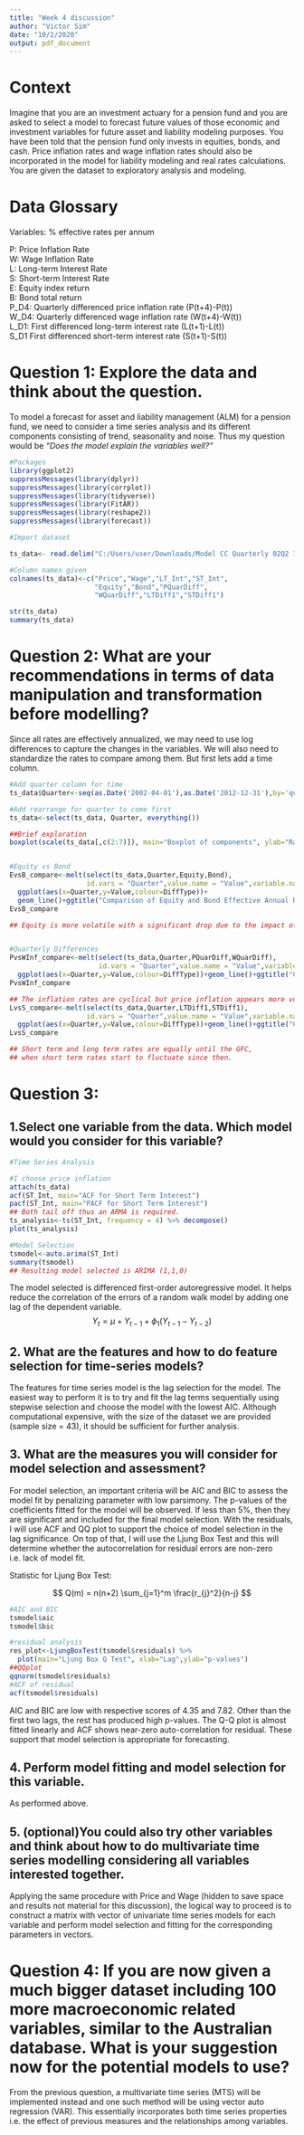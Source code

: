 ---
title: "Week 4 discussion"
author: "Victor Sim"
date: "10/2/2020"
output: pdf_document
---
# Context

Imagine that you are an investment actuary for a pension fund and you are asked to select a model to forecast future values of those economic and investment variables for future asset and liability modeling purposes. You have been told that the pension fund only invests in equities, bonds, and cash. Price inflation rates and wage inflation rates should also be incorporated in the model for liability modeling and real rates calculations. You are given the dataset to exploratory analysis and modeling.

# Data Glossary
Variables: % effective rates per annum

  P: Price Inflation Rate  
  W: Wage Inflation Rate  
  L: Long-term Interest Rate  
  S: Short-term Interest Rate  
  E: Equity index return  
  B: Bond total return  
  P_D4: Quarterly differenced price inflation rate (P(t+4)-P(t))  
  W_D4: Quarterly differenced wage inflation rate (W(t+4)-W(t))  
  L_D1: First differenced long-term interest rate (L(t+1)-L(t))  
  S_D1 First differenced short-term interest rate (S(t+1)-S(t))  

# Question 1: Explore the data and think about the question.

To model a forecast for asset and liability management (ALM) for a pension fund, we need to consider a time series analysis and its different components consisting of trend, seasonality 
and noise. Thus my question would be
                        *"Does the model explain the variables well?"*


```{r}

#Packages
library(ggplot2)
suppressMessages(library(dplyr))
suppressMessages(library(corrplot))
suppressMessages(library(tidyverse))
suppressMessages(library(FitAR))
suppressMessages(library(reshape2))
suppressMessages(library(forecast))

#Import dataset

ts_data<- read.delim("C:/Users/user/Downloads/Model CC Quarterly 02Q2 12Q4.txt")

#Column names given
colnames(ts_data)<-c("Price","Wage","LT_Int","ST_Int",
                     "Equity","Bond","PQuarDiff",
                     "WQuarDiff","LTDiff1","STDiff1")

str(ts_data)
summary(ts_data)


```

# Question 2: What are your recommendations in terms of data manipulation and transformation before modelling?

Since all rates are effectively annualized, we may need to use log differences to capture the changes in the variables. We will also need to standardize the rates to compare among them. But first lets add a time column.

```{r}
#Add quarter column for time
ts_data$Quarter<-seq(as.Date('2002-04-01'),as.Date('2012-12-31'),by='quarter')

#Add rearrange for quarter to come first
ts_data<-select(ts_data, Quarter, everything())

##Brief exploration
boxplot(scale(ts_data[,c(2:7)]), main="Boxplot of components", ylab="Rate (%)")


#Equity vs Bond
EvsB_compare<-melt(select(ts_data,Quarter,Equity,Bond),
                   id.vars = "Quarter",value.name = "Value",variable.name = "DiffType") %>%
  ggplot(aes(x=Quarter,y=Value,colour=DiffType))+
  geom_line()+ggtitle("Comparison of Equity and Bond Effective Annual Rates")
EvsB_compare

## Equity is more volatile with a significant drop due to the impact of the GFC while Bond remains stable with small hump in value.


#Quarterly Differences
PvsWInf_compare<-melt(select(ts_data,Quarter,PQuarDiff,WQuarDiff),
                      id.vars = "Quarter",value.name = "Value",variable.name = "DiffType") %>%
  ggplot(aes(x=Quarter,y=Value,colour=DiffType))+geom_line()+ggtitle("Comparison of Quarterly Differences of Price and Wage Inflation Rates")
PvsWInf_compare

## The inflation rates are cyclical but price inflation appears more volatile
LvsS_compare<-melt(select(ts_data,Quarter,LTDiff1,STDiff1),
                   id.vars = "Quarter",value.name = "Value",variable.name = "DiffType") %>%
  ggplot(aes(x=Quarter,y=Value,colour=DiffType))+geom_line()+ggtitle("Comparison of Quarterly Differences of Long and Short Term Rates")
LvsS_compare

## Short term and long term rates are equally until the GFC,
## when short term rates start to fluctuate since then.

```
# Question 3: 

## 1.Select one variable from the data. Which model would you consider for this variable?

```{r}

#Time Series Analysis

#I choose price inflation
attach(ts_data)
acf(ST_Int, main="ACF for Short Term Interest")
pacf(ST_Int, main="PACF for Short Term Interest")
## Both tail off thus an ARMA is required.
ts_analysis<-ts(ST_Int, frequency = 4) %>% decompose()
plot(ts_analysis)

#Model Selection
tsmodel<-auto.arima(ST_Int)
summary(tsmodel)
## Resulting model selected is ARIMA (1,1,0)


```

The model selected is differenced first-order autoregressive model. It helps reduce the correlation of the errors of a random walk model by adding one lag of the dependent variable.
$$Y_{t} = \mu + Y_{t-1}+\phi_{1} (Y_{t-1} -Y_{t-2})$$

## 2. What are the features and how to do feature selection for time-series models?
The features for time series model is the lag selection for the model. The easiest way to perform it is to try and fit the lag terms sequentially using stepwise selection and choose the model with the lowest AIC. Although computational expensive, with the size of the dataset we are provided (sample size = 43), it should be sufficient for further analysis.

## 3. What are the measures you will consider for model selection and assessment?
For model selection, an important criteria will be AIC and BIC to assess the model fit by penalizing parameter with low parsimony. 
The p-values of the coefficients fitted for the model will be observed. If less than 5%, then they are significant and included for the final model selection. 
With the residuals, I will use ACF and QQ plot to support the choice of model selection in the lag significance. 
On top of that, I will use the Ljung Box Test and this will determine whether the autocorrelation for residual errors are non-zero i.e. lack of model fit.

Statistic for Ljung Box Test:

$$ Q(m) = n(n+2) \sum_{j=1}^m \frac{r_{j}^2}{n-j} $$



```{r}

#AIC and BIC
tsmodel$aic
tsmodel$bic

#residual analysis
res_plot<-LjungBoxTest(tsmodel$residuals) %>% 
  plot(main="Ljung Box Q Test", xlab="Lag",ylab="p-values")
##QQplot
qqnorm(tsmodel$residuals)
#ACF of residual
acf(tsmodel$residuals)
```
AIC and BIC are low with respective scores of 4.35 and 7.82. Other than the first two lags, the rest has produced high p-values. The Q-Q plot is almost fitted linearly and ACF shows near-zero auto-correlation for residual. These support that model selection is appropriate for forecasting.


## 4. Perform model fitting and model selection for this variable.
As performed above.

## 5. (optional)You could also try other variables and think about how to do multivariate time series modelling considering all variables interested together.

Applying the same procedure with Price and Wage (hidden to save space and results not material for this discussion), the logical way to proceed is to construct a matrix with vector of univariate time series models for each variable and perform model selection and fitting for the corresponding parameters in vectors. 


# Question 4: If you are now given a much bigger dataset including 100 more macroeconomic related variables, similar to the Australian database. What is your suggestion now for the potential models to use? 
From the previous question, a multivariate time series (MTS) will be implemented instead and one such method will be using vector auto regression (VAR). This essentially incorporates both time series properties i.e. the effect of previous measures and the relationships among variables. 


